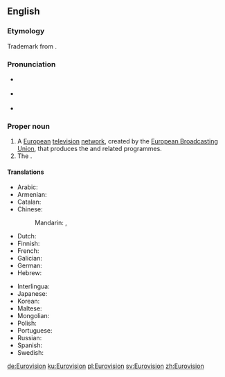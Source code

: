 {{also|Eurovisión}}
==English==

===Etymology===
Trademark from {{prefix|Euro|vision|lang=en}}.

===Pronunciation===
*{{a|UK}} {{IPA|/ˈjʊə.ɹə(ˌ)vɪ.ʒ(ə)n/|lang=en}}
*{{a|US}} {{IPA|/ˈjɝ.əˌvɪ.ʒ(ə)n/|lang=en}}
*{{rhymes|ɪʒən|lang=en}}

===Proper noun===
{{en-proper noun}}

# A [[European]] [[television]] [[network]], created by the [[w:European Broadcasting Union|European Broadcasting Union]], that produces the {{w|Eurovision Song Contest}} and related programmes.
# The {{w|Eurovision Song Contest}}.

====Translations====
{{trans-top|television network}}
* Arabic: {{t|ar|يُورُوفِيجْن|m|tr=yurufijn}}
* Armenian: {{t|hy|Եվրատեսիլ}}
* Catalan: {{t|ca|Eurovisió}}
* Chinese:
*: Mandarin: {{t|cmn|歐洲電視網|sc=Hani}}, {{t|cmn|欧洲电视网|tr=Ōuzhōu Diànshìwǎng|sc=Hani}}
* Dutch: {{t+|nl|Eurovisie}}
* Finnish: {{t|fi|Euroopan yleisradiounioni}}
* French: {{t|fr|Eurovision|f}}
* Galician: {{t|gl|Eurovisión}}
* German: {{t+|de|Eurovision|f}}
* Hebrew: {{t|he|אירוויזיון}}
{{trans-mid}}
* Interlingua: {{t|ia|Eurovision}}
* Japanese: {{t|ja|ユーロビジョン|tr=Yūrobijon}}
* Korean: {{t|ko|유로비전|tr=Yurobijeon|sc=Hang}}
* Maltese: {{t|mt|Eurovision|alt=Il-Eurovision}}
* Mongolian: {{t|mn|Евровижн}}
* Polish: {{t|pl|Eurowizja|f}}
* Portuguese: {{t|pt|Eurovisão|f}}
* Russian: {{t+|ru|Еврови́дение|n}}
* Spanish: {{t|es|Eurovisión}}
* Swedish: {{t+|sv|Eurovision|c}}
{{trans-bottom}}

[[de:Eurovision]]
[[ku:Eurovision]]
[[pl:Eurovision]]
[[sv:Eurovision]]
[[zh:Eurovision]]